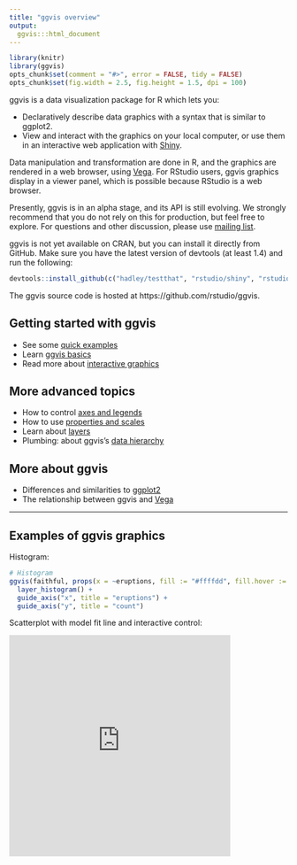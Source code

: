 ```yaml
---
title: "ggvis overview"
output:
  ggvis:::html_document
---
```


<!--
%\VignetteEngine{knitr}
%\VignetteIndexEntry{ggvis basics}
-->

```r
library(knitr)
library(ggvis)
opts_chunk$set(comment = "#>", error = FALSE, tidy = FALSE)
opts_chunk$set(fig.width = 2.5, fig.height = 1.5, dpi = 100)
```


<div class="container">
<div class="row">
<div class="col-md-5">
ggvis is a data visualization package for R which lets you:

* Declaratively describe data graphics with a syntax that is similar to ggplot2.
* View and interact with the graphics on your local computer, or use them in an interactive web application with [Shiny](http://www.rstudio.com/shiny/).

Data manipulation and transformation are done in R, and the graphics are rendered in a web browser, using [Vega](https://github.com/trifacta/vega/). For RStudio users, ggvis graphics display in a viewer panel, which is possible because RStudio is a web browser.

Presently, ggvis is in an alpha stage, and its API is still evolving.  We strongly recommend that you do not rely on this for production, but feel free to explore. For questions and other discussion, please use [mailing list](https://groups.google.com/group/ggvis).

ggvis is not yet available on CRAN, but you can install it directly from GitHub. Make sure you have the latest version of devtools (at least 1.4) and run the following:

```r
devtools::install_github(c("hadley/testthat", "rstudio/shiny", "rstudio/ggvis"))
```

The ggvis source code is hosted at https://github.com/rstudio/ggvis.

</div>
<div class="col-md-7">


## Getting started with ggvis

* See some [quick examples](quick-examples.html)
* Learn [ggvis basics](ggvis-basics.html)
* Read more about [interactive graphics](interactivity.html)

## More advanced topics

* How to control [axes and legends](axes-legends.html)
* How to use [properties and scales](properties-scales.html)
* Learn about [layers](layers.html)
* Plumbing: about ggvis's [data hierarchy](data-hierarchy.html)

## More about ggvis

* Differences and similarities to [ggplot2](ggplot2.html)
* The relationship between ggvis and [Vega](vega.html)

</div>
</div>
</div>

*****

## Examples of ggvis graphics

<div class="container">
<div class="row">
<div class="col-md-5">
Histogram:

```r
# Histogram
ggvis(faithful, props(x = ~eruptions, fill := "#ffffdd", fill.hover := "#eebbbb")) +
  layer_histogram() +
  guide_axis("x", title = "eruptions") +
  guide_axis("y", title = "count")
```
</div>
<div class="col-md-7">
Scatterplot with model fit line and interactive control:

<iframe id="histogram" src="https://winston.shinyapps.io/ggvis-quick-examples-smooth-span/?viewer_pane=1" style="border: none; width: 400px; height: 400px"></iframe>
</div>
</div>
</div>


